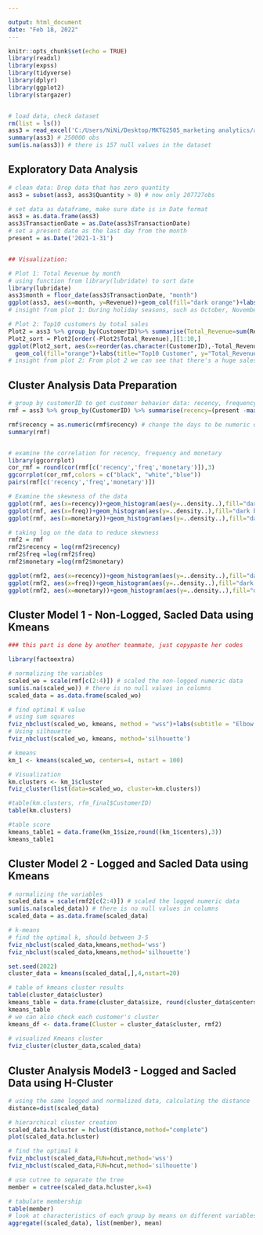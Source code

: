 ---

output: html_document
date: "Feb 18, 2022"
---

```{r Data setup, include=FALSE}

knitr::opts_chunk$set(echo = TRUE)
library(readxl)
library(expss)
library(tidyverse)
library(dplyr)
library(ggplot2)
library(stargazer)


# load data, check dataset
rm(list = ls())
ass3 = read_excel('C:/Users/NiNi/Desktop/MKTG2505_marketing analytics/assignment/OnlineSales.xlsx')
summary(ass3) # 250000 obs
sum(is.na(ass3)) # there is 157 null values in the dataset

```

## Exploratory Data Analysis

```{r Exploratory Data Analysis Plot,message=F, warning=FALSE, comment="",fig.width=8, fig.height=6}

# clean data: Drop data that has zero quantity
ass3 = subset(ass3, ass3$Quantity > 0) # now only 207727obs

# set data as dataframe, make sure date is in Date format
ass3 = as.data.frame(ass3)
ass3$TransactionDate = as.Date(ass3$TransactionDate)
# set a present date as the last day from the month
present = as.Date('2021-1-31')


## Visualization: 

# Plot 1: Total Revenue by month
# using function from library(lubridate) to sort date
library(lubridate)
ass3$month = floor_date(ass3$TransactionDate, "month") 
ggplot(ass3, aes(x=month, y=Revenue))+geom_col(fill="dark orange")+labs(title="Total Revenue by Month", y="Total Revenue", x="Month")
# insight from plot 1: During holiday seasons, such as October, November and December, the sales are more than other months.

# Plot 2: Top10 customers by total sales
Plot2 = ass3 %>% group_by(CustomerID)%>% summarise(Total_Revenue=sum(Revenue))
Plot2_sort = Plot2[order(-Plot2$Total_Revenue),][1:10,]
ggplot(Plot2_sort, aes(x=reorder(as.character(CustomerID),-Total_Revenue),y=Total_Revenue))+
  geom_col(fill="orange")+labs(title="Top10 Customer", y="Total_Revenue", x="CustomerID")
# insight from plot 2: From plot 2 we can see that there's a huge sales difference from each customer, some customers having higher buying capability than others, so we should segment the customers to better target each group.

```


## Cluster Analysis Data Preparation

```{r Data Preparation_1,echo=FALSE,message=F, warning=FALSE, comment=""}

# group by customerID to get customer behavior data: recency, frequency and monetary
rmf = ass3 %>% group_by(CustomerID) %>% summarise(recency=(present -max(TransactionDate)),freq=(count=n()), monetary=sum(Revenue))

rmf$recency = as.numeric(rmf$recency) # change the days to be numeric data
summary(rmf)


# examine the correlation for recency, frequency and monetary
library(ggcorrplot)
cor_rmf = round(cor(rmf[c('recency','freq','monetary')]),3)
ggcorrplot(cor_rmf,colors = c("black", "white","blue"))
pairs(rmf[c('recency','freq','monetary')])

```


```{r Data Preparation_2,echo=FALSE,message=F, warning=FALSE, comment=""}

# Examine the skewness of the data
ggplot(rmf, aes(x=recency))+geom_histogram(aes(y=..density..),fill="dark blue",bins=30)+geom_density(alpha=.2, color="red") 
ggplot(rmf, aes(x=freq))+geom_histogram(aes(y=..density..),fill="dark blue",bins=30)+geom_density(alpha=.2, color="red") 
ggplot(rmf, aes(x=monetary))+geom_histogram(aes(y=..density..),fill="dark blue",bins=30)+geom_density(alpha=.2, color="red") 

# taking log on the data to reduce skewness
rmf2 = rmf
rmf2$recency = log(rmf2$recency)
rmf2$freq =log(rmf2$freq)
rmf2$monetary =log(rmf2$monetary)

ggplot(rmf2, aes(x=recency))+geom_histogram(aes(y=..density..),fill="dark blue",bins=30)+geom_density(alpha=.2, color="red") 
ggplot(rmf2, aes(x=freq))+geom_histogram(aes(y=..density..),fill="dark blue",bins=30)+geom_density(alpha=.2, color="red") 
ggplot(rmf2, aes(x=monetary))+geom_histogram(aes(y=..density..),fill="dark blue",bins=30)+geom_density(alpha=.2, color="red") 


```

## Cluster Model 1 - Non-Logged, Sacled Data using Kmeans

```{r Cluster Analysis_1_Scaled without logged data using Kmeans,echo=FALSE,message=F, warning=FALSE, comment=""}
### this part is done by another teammate, just copypaste her codes

library(factoextra)

# normalizing the variables
scaled_wo = scale(rmf[c(2:4)]) # scaled the non-logged numeric data 
sum(is.na(scaled_wo)) # there is no null values in columns
scaled_data = as.data.frame(scaled_wo)

# find optimal K value
# using sum squares
fviz_nbclust(scaled_wo, kmeans, method = "wss")+labs(subtitle = "Elbow method")
# Using silhouette
fviz_nbclust(scaled_wo, kmeans, method='silhouette')

# kmeans
km_1 <- kmeans(scaled_wo, centers=4, nstart = 100)

# Visualization
km.clusters <- km_1$cluster
fviz_cluster(list(data=scaled_wo, cluster=km.clusters))

#table(km.clusters, rfm_final$CustomerID)
table(km.clusters)

#table score
kmeans_table1 = data.frame(km_1$size,round((km_1$centers),3))
kmeans_table1


```

## Cluster Model 2 - Logged and Sacled Data using Kmeans

```{r Cluster Analysis_2_Logged and Scaled Data using Kmeans,echo=FALSE,message=F, warning=FALSE, comment=""}
# normalizing the variables
scaled_data = scale(rmf2[c(2:4)]) # scaled the logged numeric data
sum(is.na(scaled_data)) # there is no null values in columns
scaled_data = as.data.frame(scaled_data)

# k-means
# find the optimal k, should between 3-5
fviz_nbclust(scaled_data,kmeans,method='wss') 
fviz_nbclust(scaled_data,kmeans,method='silhouette')

set.seed(2022)
cluster_data = kmeans(scaled_data[,],4,nstart=20) 

# table of kmeans cluster results
table(cluster_data$cluster)
kmeans_table = data.frame(cluster_data$size, round(cluster_data$centers,3))
kmeans_table 
# we can also check each customer's cluster
kmeans_df <- data.frame(Cluster = cluster_data$cluster, rmf2)
 
# visualized Kmeans cluster
fviz_cluster(cluster_data,scaled_data)


```

## Cluster Analysis Model3 - Logged and Sacled Data using H-Cluster

```{r Cluster Analysis_3_Logged and Sacled Data using H-clustering,echo=FALSE,message=F, warning=FALSE, comment=""}

# using the same logged and normalized data, calculating the distance
distance=dist(scaled_data)

# hierarchical cluster creation
scaled_data.hcluster = hclust(distance,method="complete")
plot(scaled_data.hcluster)

# find the optimal k
fviz_nbclust(scaled_data,FUN=hcut,method='wss')
fviz_nbclust(scaled_data,FUN=hcut,method='silhouette')

# use cutree to separate the tree
member = cutree(scaled_data.hcluster,k=4)

# tabulate membership
table(member)
# look at characteristics of each group by means on different variables
aggregate((scaled_data), list(member), mean)



```
